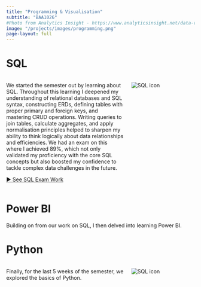 ```yaml
---
title: "Programming & Visualisation"
subtitle: "BAA1026"
#Photo from Analytics Insight - https://www.analyticsinsight.net/data-visualization/essential-programming-languages-for-data-visualization
image: "/projects/images/programming.png"
page-layout: full
---
```


# SQL

::: columns
::: {.column width="65%"}
We started the semester out by learning about SQL. Throughout this learning I deepened my understanding of relational databases and SQL syntax, constructing ERDs, defining tables with proper primary and foreign keys, and mastering CRUD operations. Writing queries to join tables, calculate aggregates, and apply normalisation principles helped to sharpen my ability to think logically about data relationships and efficiencies. We had an exam on this where I achieved 89%, which not only validated my proficiency with the core SQL concepts but also boosted my confidence to tackle complex data challenges in the future.

[► See SQL Exam Work](SQL/SQL_exam.qmd)
:::

::: {.column width="35%" .text-center}
<img src="/projects/images/sql_icon.jpg" alt="SQL icon" style="max-width:100%;height:auto;" />
:::
:::

# Power BI
Building on from our work on SQL, I then delved into learning Power BI.


# Python
::: columns
::: {.column width="65%"}


Finally, for the last 5 weeks of the semester, we explored the basics of Python.

:::

::: {.column width="35%" .text-center}
<img src="/projects/images/python2.png" alt="SQL icon" style="max-width:100%;height:auto;" />
:::
:::